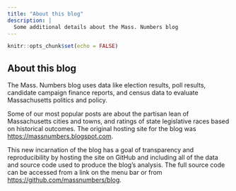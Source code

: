 ```yaml
---
title: "About this blog"
description: |
  Some additional details about the Mass. Numbers blog
---
```


```r
knitr::opts_chunk$set(echo = FALSE)
```

## About this blog

The Mass. Numbers blog uses data like election results, poll results,
candidate campaign finance reports, and census data to evaluate
Massachusetts politics and policy.

Some of our most popular posts are about the partisan lean of
Massachusetts cities and towns, and ratings of state legislative races
based on historical outcomes. The original hosting site for the
blog was [https://massnumbers.blogspot.com]().

This new incarnation of the blog has a goal of transparency and
reproducibility by hosting the site on GitHub and including all of the
data and source code used to produce the blog's analysis. The full
source code can be accessed from a link on the menu bar or from
[https://github.com/massnumbers/blog]().


